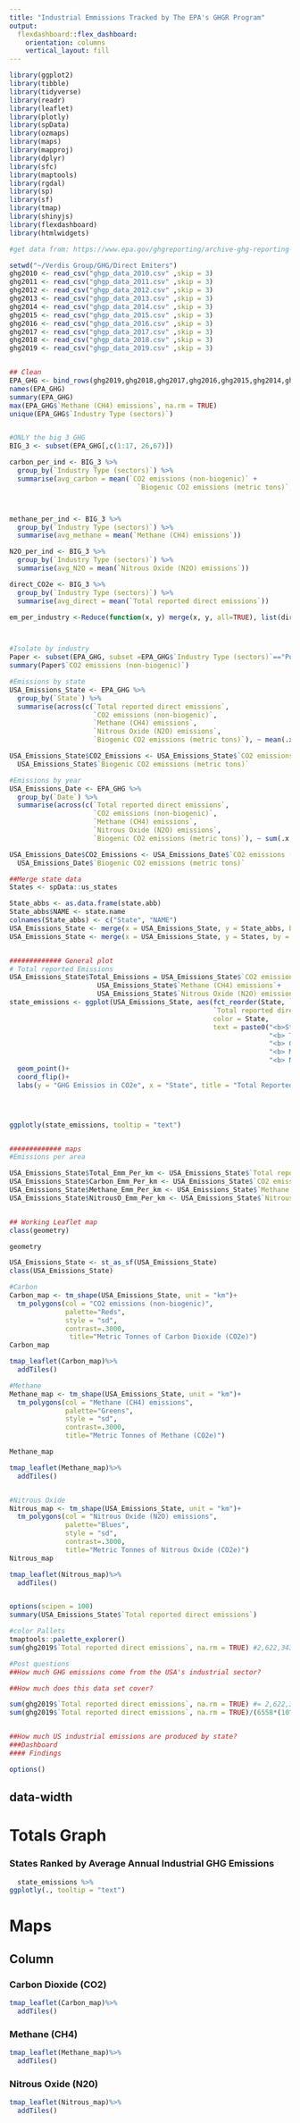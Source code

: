 ```yaml
---
title: "Industrial Emmissions Tracked by The EPA's GHGR Program"
output: 
  flexdashboard::flex_dashboard:
    orientation: columns
    vertical_layout: fill
---
```


```r
library(ggplot2)
library(tibble)
library(tidyverse)
library(readr)
library(leaflet)
library(plotly)
library(spData)
library(ozmaps)
library(maps)
library(mapproj)
library(dplyr)
library(sfc)
library(maptools)
library(rgdal)
library(sp)
library(sf)
library(tmap)
library(shinyjs)
library(flexdashboard)
library(htmlwidgets)

#get data from: https://www.epa.gov/ghgreporting/archive-ghg-reporting-program-data-sets

setwd("~/Verdis Group/GHG/Direct Emiters")
ghg2010 <- read_csv("ghgp_data_2010.csv" ,skip = 3)
ghg2011 <- read_csv("ghgp_data_2011.csv" ,skip = 3)
ghg2012 <- read_csv("ghgp_data_2012.csv" ,skip = 3)
ghg2013 <- read_csv("ghgp_data_2013.csv" ,skip = 3)
ghg2014 <- read_csv("ghgp_data_2014.csv" ,skip = 3)
ghg2015 <- read_csv("ghgp_data_2015.csv" ,skip = 3)
ghg2016 <- read_csv("ghgp_data_2016.csv" ,skip = 3)
ghg2017 <- read_csv("ghgp_data_2017.csv" ,skip = 3)
ghg2018 <- read_csv("ghgp_data_2018.csv" ,skip = 3)
ghg2019 <- read_csv("ghgp_data_2019.csv" ,skip = 3)


## Clean
EPA_GHG <- bind_rows(ghg2019,ghg2018,ghg2017,ghg2016,ghg2015,ghg2014,ghg2013,ghg2012,ghg2011,ghg2010, .id = NULL)
names(EPA_GHG)
summary(EPA_GHG)
max(EPA_GHG$`Methane (CH4) emissions`, na.rm = TRUE)
unique(EPA_GHG$`Industry Type (sectors)`)


#ONLY the big 3 GHG
BIG_3 <- subset(EPA_GHG[,c(1:17, 26,67)])

carbon_per_ind <- BIG_3 %>%
  group_by(`Industry Type (sectors)`) %>%
  summarise(avg_carbon = mean(`CO2 emissions (non-biogenic)` +
                                `Biogenic CO2 emissions (metric tons)`, na.rm = TRUE))



methane_per_ind <- BIG_3 %>%
  group_by(`Industry Type (sectors)`) %>%
  summarise(avg_methane = mean(`Methane (CH4) emissions`))

N2O_per_ind <- BIG_3 %>%
  group_by(`Industry Type (sectors)`) %>%
  summarise(avg_N2O = mean(`Nitrous Oxide (N2O) emissions`))

direct_CO2e <- BIG_3 %>%
  group_by(`Industry Type (sectors)`) %>%
  summarise(avg_direct = mean(`Total reported direct emissions`))

em_per_industry <-Reduce(function(x, y) merge(x, y, all=TRUE), list(direct_CO2e, carbon_per_ind,methane_per_ind, N2O_per_ind))



#Isolate by industry
Paper <- subset(EPA_GHG, subset =EPA_GHG$`Industry Type (sectors)`=="Pulp and Paper")
summary(Paper$`CO2 emissions (non-biogenic)`)

#Emissions by state
USA_Emissions_State <- EPA_GHG %>% 
  group_by(`State`) %>%
  summarise(across(c(`Total reported direct emissions`,
                     `CO2 emissions (non-biogenic)`,
                     `Methane (CH4) emissions`,
                     `Nitrous Oxide (N2O) emissions`,
                     `Biogenic CO2 emissions (metric tons)`), ~ mean(.x, na.rm = TRUE)))

USA_Emissions_State$CO2_Emissions <- USA_Emissions_State$`CO2 emissions (non-biogenic)` + 
  USA_Emissions_State$`Biogenic CO2 emissions (metric tons)`

#Emissions by year
USA_Emissions_Date <- EPA_GHG %>% 
  group_by(`Date`) %>%
  summarise(across(c(`Total reported direct emissions`,
                     `CO2 emissions (non-biogenic)`,
                     `Methane (CH4) emissions`,
                     `Nitrous Oxide (N2O) emissions`,
                     `Biogenic CO2 emissions (metric tons)`), ~ sum(.x, na.rm = TRUE)))

USA_Emissions_Date$CO2_Emissions <- USA_Emissions_Date$`CO2 emissions (non-biogenic)` + 
  USA_Emissions_Date$`Biogenic CO2 emissions (metric tons)`

##Merge state data
States <- spData::us_states

State_abbs <- as.data.frame(state.abb)
State_abbs$NAME <- state.name
colnames(State_abbs) <- c("State", "NAME")
USA_Emissions_State <- merge(x = USA_Emissions_State, y = State_abbs, by = "State", copy = TRUE)
USA_Emissions_State <- merge(x = USA_Emissions_State, y = States, by = "NAME", copy = TRUE)


############# General plot
# Total reported Emissions
USA_Emissions_State$Total_Emissions = USA_Emissions_State$`CO2 emissions (non-biogenic)`+
                      USA_Emissions_State$`Methane (CH4) emissions`+
                      USA_Emissions_State$`Nitrous Oxide (N2O) emissions`
state_emissions <- ggplot(USA_Emissions_State, aes(fct_reorder(State, `Total reported direct emissions`),
                                                   `Total reported direct emissions`,
                                                   color = State,
                                                   text = paste0("<b>State:", State, "<br>",
                                                                 "<b> Total repoted direct emissions:",sprintf("%0.2f", round( `Total reported direct emissions`, digits = 2)),"<br>",
                                                                 "<b> Carbon:",sprintf("%0.2f", round( (`CO2 emissions (non-biogenic)`/Total_Emissions)*100, digits = 2)), "%","<br>",
                                                                 "<b> Methane:",sprintf("%0.2f", round( (`Methane (CH4) emissions`/Total_Emissions)*100, digits = 2)), "%","<br>",
                                                                 "<b> Nitrous Oxide:",sprintf("%0.2f", round( (`Nitrous Oxide (N2O) emissions`/Total_Emissions)*100, digits = 2)), "%","<br>")))+
  geom_point()+
  coord_flip()+
  labs(y = "GHG Emissios in CO2e", x = "State", title = "Total Reported Direct Emissions")




ggplotly(state_emissions, tooltip = "text")


############# maps
#Emissions per area

USA_Emissions_State$Total_Emm_Per_km <- USA_Emissions_State$`Total reported direct emissions`/USA_Emissions_State$AREA
USA_Emissions_State$Carbon_Emm_Per_km <- USA_Emissions_State$`CO2 emissions (non-biogenic)`/USA_Emissions_State$AREA
USA_Emissions_State$Methane_Emm_Per_km <- USA_Emissions_State$`Methane (CH4) emissions`/USA_Emissions_State$AREA
USA_Emissions_State$NitrousO_Emm_Per_km <- USA_Emissions_State$`Nitrous Oxide (N2O) emissions`/USA_Emissions_State$AREA


## Working Leaflet map
class(geometry)

geometry

USA_Emissions_State <- st_as_sf(USA_Emissions_State)
class(USA_Emissions_State)

#Carbon
Carbon_map <- tm_shape(USA_Emissions_State, unit = "km")+
  tm_polygons(col = "CO2 emissions (non-biogenic)",
              palette="Reds",
              style = "sd",
              contrast=.3000,
               title="Metric Tonnes of Carbon Dioxide (CO2e)")
Carbon_map

tmap_leaflet(Carbon_map)%>%
  addTiles() 

#Methane
Methane_map <- tm_shape(USA_Emissions_State, unit = "km")+
  tm_polygons(col = "Methane (CH4) emissions",
              palette="Greens",
              style = "sd",
              contrast=.3000,
              title="Metric Tonnes of Methane (CO2e)")

Methane_map

tmap_leaflet(Methane_map)%>%
  addTiles()


#Nitrous Oxide
Nitrous_map <- tm_shape(USA_Emissions_State, unit = "km")+
  tm_polygons(col = "Nitrous Oxide (N2O) emissions",
              palette="Blues",
              style = "sd",
              contrast=.3000,
              title="Metric Tonnes of Nitrous Oxide (CO2e)")
Nitrous_map

tmap_leaflet(Nitrous_map)%>%
  addTiles()


options(scipen = 100)
summary(USA_Emissions_State$`Total reported direct emissions`)

#color Pallets
tmaptools::palette_explorer()
sum(ghg2019$`Total reported direct emissions`, na.rm = TRUE) #2,622,343,176

#Post questions
##How much GHG emissions come from the USA's industrial sector?

##How much does this data set cover?

sum(ghg2019$`Total reported direct emissions`, na.rm = TRUE) #= 2,622,343,176 MTCO2e
sum(ghg2019$`Total reported direct emissions`, na.rm = TRUE)/(6558*(10^6)) #= 40% of reported emissions 


##How much US industrial emissions are produced by state?
###Dashboard
#### Findings

options()


```

{data-width=1000,}
-----------------------------------------------------------------------
Totals Graph
===


### States Ranked by Average Annual Industrial GHG Emissions

```r


  state_emissions %>%
ggplotly(., tooltip = "text")


```


Maps
===
Column {data-width=650, .tabset}
-----------------------------------------------------------------------


### Carbon Dioxide (CO2)

```r

tmap_leaflet(Carbon_map)%>%
  addTiles() 

```


### Methane (CH4)

```r

tmap_leaflet(Methane_map)%>%
  addTiles()

```


### Nitrous Oxide (N20)

```r

tmap_leaflet(Nitrous_map)%>%
  addTiles()

```
